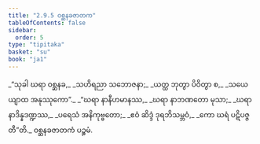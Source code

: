 ```yaml
---
title: "2.9.5 ဝစ္ဆနခဇာတက"
tableOfContents: false
sidebar:
  order: 5
type: "tipitaka"
basket: "su"
book: "ja1"
---
```



<DynamicBreadcrumb />

<Division number="169" book="ja1" e="ch" v="22" p="65">

<Paragraph number="614" type="verses" book="ja1">
_“သုခါ ဃရာ ဝစ္ဆနခ,_  
_သဟိရညာ သဘောဇနာ;_  
_ယတ္ထ ဘုတွာ ပိဝိတွာ စ,_  
_သယေယျာထ အနုဿုကော”._  

</Paragraph>

</Division>
<Division number="170" book="ja1" e="ch" v="22" p="65">

<Paragraph number="615" type="verses" book="ja1">
_“ဃရာ နာနီဟမာနဿ,_  
_ဃရာ နာဘဏတော မုသာ;_  
_ဃရာ နာဒိန္နဒဏ္ဍဿ,_  
_ပရေသံ အနိကုဗ္ဗတော;_  
_ဧဝံ ဆိဒ္ဒံ ဒုရဘိသမ္ဘဝံ,_  
_ကော ဃရံ ပဋိပဇ္ဇတီ”တိ._  


</Paragraph>
</Division>

<Paragraph number="616" type="center" book="ja1">
ဝစ္ဆနခဇာတကံ ပဉ္စမံ.
</Paragraph>